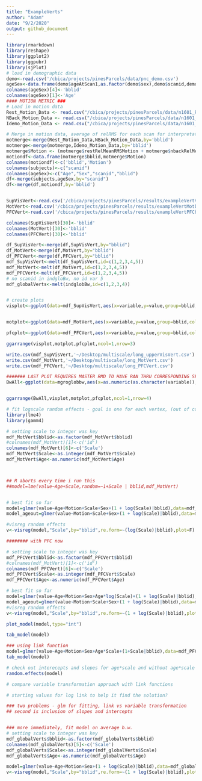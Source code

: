 ```yaml
---
title: "ExampleVerts"
author: "Adam"
date: "9/2/2020"
output: github_document
---
```


```r
library(rmarkdown)
library(reshape)
library(ggplot2)
library(ggpubr)
library(sjPlot)
# load in demographic data
demo<-read.csv('/cbica/projects/pinesParcels/data/pnc_demo.csv')
ageSex<-data.frame(demo$ageAtScan1,as.factor(demo$sex),demo$scanid,demo$bblid)
colnames(ageSex)[4]<-'bblid'
colnames(ageSex)[1]<-'Age'
#### MOTION METRIC ###
# Load in motion data
Rest_Motion_Data <- read.csv("/cbica/projects/pinesParcels/data/n1601_RestQAData_20170714.csv")
NBack_Motion_Data <- read.csv("/cbica/projects/pinesParcels/data/n1601_NBACKQAData_20181001.csv")
Idemo_Motion_Data <- read.csv("/cbica/projects/pinesParcels/data/n1601_idemo_FinalQA_092817.csv")

# Merge in motion data, average of relRMS for each scan for interpretation
motmerge<-merge(Rest_Motion_Data,NBack_Motion_Data,by='bblid')
motmerge<-merge(motmerge,Idemo_Motion_Data,by='bblid')
motmerge$Motion <- (motmerge$restRelMeanRMSMotion + motmerge$nbackRelMeanRMSMotion + motmerge$idemoRelMeanRMSMotion)/3;
motiondf<-data.frame(motmerge$bblid,motmerge$Motion)
colnames(motiondf)<-c('bblid','Motion')
colnames(subjects)<-c("scanid")
colnames(ageSex)<-c("Age","Sex","scanid","bblid")
df<-merge(subjects,ageSex,by="scanid")
df<-merge(df,motiondf,by='bblid')


SupVisVert<-read.csv('/cbica/projects/pinesParcels/results/exampleVertVisbw.csv')
MotVert<-read.csv('/cbica/projects/pinesParcels/results/exampleVertMotbw.csv')
PFCVert<-read.csv('/cbica/projects/pinesParcels/results/exampleVertPFCbw.csv')

colnames(SupVisVert)[30]<-'bblid'
colnames(MotVert)[30]<-'bblid'
colnames(PFCVert)[30]<-'bblid'

df_SupVisVert<-merge(df,SupVisVert,by="bblid")
df_MotVert<-merge(df,MotVert,by="bblid")
df_PFCVert<-merge(df,PFCVert,by="bblid")
mdf_SupVisVert<-melt(df_SupVisVert,id=c(1,2,3,4,5))
mdf_MotVert<-melt(df_MotVert,id=c(1,2,3,4,5))
mdf_PFCVert<-melt(df_PFCVert,id=c(1,2,3,4,5))
# no scanid in indgloBw, no id var 5
mdf_globalVerts<-melt(indglobBw,id=c(1,2,3,4))


# create plots
visplot<-ggplot(data=mdf_SupVisVert,aes(x=variable,y=value,group=bblid,color=Age)) +geom_line(alpha = 0.3,size=1)+ scale_color_gradient2(low = "green", mid = 'green', high = "red") + theme_minimal()+labs(title="Avg B/w Con over scales - Single Vertex - Superior Visual Cortex")


motplot<-ggplot(data=mdf_MotVert,aes(x=variable,y=value,group=bblid,color=Age)) +geom_line(alpha = 0.3,size=1)+ scale_color_gradient2(low = "green", mid = 'green', high = "red") + theme_minimal()+labs(title="Avg B/w Con over scales - Single Vertex - Motor Cortex")

pfcplot<-ggplot(data=mdf_PFCVert,aes(x=variable,y=value,group=bblid,color=Age)) +geom_line(alpha = 0.3,size=1)+ scale_color_gradient2(low = "green", mid = 'green', high = "red") + theme_minimal()+labs(title="Avg B/w Con over scales - Single Vertex - PFC ")

ggarrange(visplot,motplot,pfcplot,ncol=1,nrow=3)

write.csv(mdf_SupVisVert,'~/Desktop/multiscale/long_upperVisVert.csv')
write.csv(mdf_MotVert,'~/Desktop/multiscale/long_MotVert.csv')
write.csv(mdf_PFCVert,'~/Desktop/multiscale/long_PFCVert.csv')

####### LAST PLOT REQUIRES MASTER RMD TO HAVE RAN THRU CORRESPONDING SECTION
BwAll<-ggplot(data=mgroglobbw,aes(x=as.numeric(as.character(variable)),y=value,group=bblid,color=Age)) +geom_line(alpha = 0.12)+scale_color_gradientn(colors=c("yellow","purple")) + theme_minimal(base_size = 28)+labs(title="M/S-Regressed Glob. Bw - Individ. Partitions") + scale_x_continuous(name ="# of Communitites",  breaks=seq(2, 30, 4))+ylab("Global Between")


ggarrange(BwAll,visplot,motplot,pfcplot,ncol=1,nrow=4)
```


```r
# fit logscale random effects - goal is one for each vertex, (out of community con ~ 1+logRE(scale)|subj)+Motion+Sex+s(age))
library(lme4)
library(gamm4)

# setting scale to integer was key
mdf_MotVert$bblid<-as.factor(mdf_MotVert$bblid)
#colnames(mdf_MotVert)[1]<-c('id')
colnames(mdf_MotVert)[6]<-c('Scale')
mdf_MotVert$Scale<-as.integer(mdf_MotVert$Scale)
mdf_MotVert$Age<-as.numeric(mdf_MotVert$Age)



## R aborts every time i run this
##model=lme(value~Age+Scale,random=~1+Scale | bblid,mdf_MotVert)


# best fit so far
model=glmer(value~Age+Motion+Scale+Sex+(1 + log(Scale)|bblid),data=mdf_MotVert)
model_ageout=glmer(value~Motion+Scale+Sex+(1 + log(Scale)|bblid),data=mdf_MotVert)

#visreg random effects
v<-visreg(model,"Scale",by="bblid",re.form=~(log(Scale)|bblid),plot=F)

######## with PFC now

# setting scale to integer was key
mdf_PFCVert$bblid<-as.factor(mdf_PFCVert$bblid)
#colnames(mdf_MotVert)[1]<-c('id')
colnames(mdf_PFCVert)[6]<-c('Scale')
mdf_PFCVert$Scale<-as.integer(mdf_PFCVert$Scale)
mdf_PFCVert$Age<-as.numeric(mdf_PFCVert$Age)

# best fit so far
model=glmer(value~Age+Motion+Sex+Age*log(Scale)+(1 + log(Scale)|bblid),data=mdf_PFCVert)
model_ageout=glmer(value~Motion+Scale+Sex+(1 + log(Scale)|bblid),data=mdf_PFCVert)
#visreg random effects
v<-visreg(model,"Scale",by="bblid",re.form=~(1 + log(Scale)|bblid),plot=F)

plot_model(model,type="int")

tab_model(model)

### using link function
model=glmer(value~Age+Motion+Sex+Age*Scale+(1+Scale|bblid),data=mdf_PFCVert,family = gaussian(link = "log"))
tab_model(model)

# check out interecepts and slopes for age*scale and without age*scale and with just scale, correlations of intercepts
random.effects(model)

# compare variable transformation approach with link functions

# starting values for log link to help it find the solution?

### two problems - glm for fitting, link vs variable transformation
## second is inclusion of slopes and intercepts


### more immediately, fit model on average b.w.
# setting scale to integer was key
mdf_globalVerts$bblid<-as.factor(mdf_globalVerts$bblid)
colnames(mdf_globalVerts)[5]<-c('Scale')
mdf_globalVerts$Scale<-as.integer(mdf_globalVerts$Scale)
mdf_globalVerts$Age<-as.numeric(mdf_globalVerts$Age)

model=glmer(value~Age+Motion+Sex+(1 + log(Scale)|bblid),data=mdf_globalVerts)
v<-visreg(model,"Scale",by="bblid",re.form=~(1 + log(Scale)|bblid),plot=F)
```